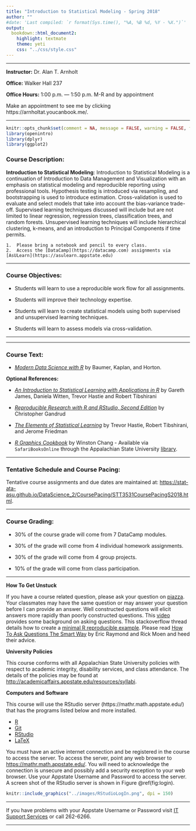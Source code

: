 ```yaml
---
title: "Introduction to Statistical Modeling - Spring 2018"
author: ""
#date: 'Last compiled: `r format(Sys.time(), "%A, %B %d, %Y - %X.")`'
output: 
  bookdown::html_document2: 
    highlight: textmate
    theme: yeti
    css: "../css/style.css"
---
```


* * *

**Instructor:** Dr. Alan T. Arnholt

**Office:** Walker Hall 237

**Office Hours:** 1:00 p.m. --- 1:50 p.m. M-R and by appointment

Make an appointment to see me by clicking https://arnholtat.youcanbook.me/.

* * *


```r
knitr::opts_chunk$set(comment = NA, message = FALSE, warning = FALSE, fig.align = "center")
library(openintro)
library(dplyr)
library(ggplot2)
```


### Course Description: {-}

**Introduction to Statistical Modeling**: Introduction to Statistical Modeling is a continuation of Introduction to Data Management and Visualization with an emphasis on statistical modeling and reproducible reporting using professional tools.  Hypothesis testing is introduced via resampling, and bootstrapping is used to introduce estimation.  Cross-validation is used to evaluate and select models that take into account the bias-variance trade-off.  Supervised learning techniques discussed will include but are not limited to linear regression, regression trees, classification trees, and random forests.  Unsupervised learning techniques will include hierarchical clustering, k-means, and an introduction to Principal Components if time permits.

```block
1.  Please bring a notebook and pencil to every class.  
2.  Access the [DataCamp](https://datacamp.com) assignments via [AsULearn](https://asulearn.appstate.edu)
```

* * * 

### Course Objectives: {-}

* Students will learn to use a reproducible work flow for all assignments.

* Students will improve their technology expertise.

* Students will learn to create statistical models using both supervised and unsupervised learning techniques.

* Students will learn to assess models via cross-validation.

* * *
* * *


### Course Text: {-}

* [*Modern Data Science with R*](https://msdr-book.github.io) by Baumer, Kaplan, and Horton. 

**Optional References:**

* [_An Introduction to Statistical Learning with Applications in R_](http://www-bcf.usc.edu/~gareth/ISL/) by Gareth James, Daniela Witten, Trevor Hastie and Robert Tibshirani

* [_Reproducible Research with R and RStudio, Second Edition_](https://github.com/christophergandrud/Rep-Res-Book) by Christopher Gandrud

* [_The Elements of Statistical Learning_](http://web.stanford.edu/~hastie/ElemStatLearn/) by Trevor Hastie, Robert Tibshirani, and Jerome Friedman

* [_R Graphics Cookbook_](http://www.amazon.com/R-Graphics-Cookbook-Winston-Chang/dp/1449316956) by Winston Chang - Available via `SafariBooksOnline` through the Appalachian State University [library](http://library.appstate.edu/). 

* * *


### Tentative Schedule and Course Pacing: {-}

Tentative course assignments and due dates are maintained at: [https://stat-ata-asu.github.io/DataScience_2/CoursePacing/STT3531CoursePacingS2018.html](https://stat-ata-asu.github.io/DataScience_2/CoursePacing/STT3531CoursePacingS2018.html).

* * *

### Course Grading: {-}

* 30% of the course grade will come from 7 DataCamp modules.

* 30% of the grade will come from 4 individual homework assignments.

* 30% of the grade will come from 4 group projects.

* 10% of the grade will come from class participation.

* * *


**How To Get Unstuck**

If you have a course related question, please ask your question on [piazza](https://piazza.com/appstate/spring2017/stt/home).  Your classmates may have the same question or may answer your question before I can provide an answer.  Well constructed questions will elicit answers more rapidly than poorly constructed questions.  This [video](https://www.youtube.com/watch?v=ZFaWxxzouCY&list=PLjTlxb-wKvXNSDfcKPFH2gzHGyjpeCZmJ&index=3) provides some background on asking questions.  This stackoverflow thread details how to create a [minimal R reproducible example](http://stackoverflow.com/questions/5963269/how-to-make-a-great-r-reproducible-example/5963610#5963610). Please read [How To Ask Questions The Smart Way](http://www.catb.org/~esr/faqs/smart-questions.html) by Eric Raymond and Rick Moen and heed their advice.

**University Policies**

This course conforms with all Appalachian State University policies with respect to academic integrity, disability services, and class attendance.  The details of the policies may be found at <http://academicaffairs.appstate.edu/resources/syllabi>.


**Computers and Software**

This course will use the RStudio server  (https://mathr.math.appstate.edu/) that has the programs listed below and more installed.

* [R](http://cran.r-project.org) 
* [Git](http://git-scm.com/downloads) 
* [RStudio](http://www.rstudio.com/products/rstudio/download/)
* [LaTeX](http://www.ctan.org/starter)

You must have an active internet connection and be registered in the course to access the server. To access the server, point any web browser to <https://mathr.math.appstate.edu/>.  You will need to acknowledge the connection is unsecure and possibly add a security exception to your web browser. Use your Appstate Username and Password to access the server.  A screen shot of the RStudio server is shown in Figure \@ref(fig:login).

```r
knitr::include_graphics("../images/RStudioLogIn.png", dpi = 150)
```

* * *

If you have problems with your Appstate Username or Password visit [IT Support Services](http://support.appstate.edu/) or call 262-6266.  

* * *



